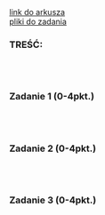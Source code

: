 <div className="box_link"><a className="link" href="">link do arkusza</a>
<br/>
<a className="link" href="" >pliki do zadania</a>
<br/>
</div>

### TREŚĆ:



<br/><br/>

### Zadanie 1   (0-4pkt.)


<br/><br/>

### Zadanie 2   (0-4pkt.)


<br/><br/>

### Zadanie 3   (0-4pkt.)


<br/>
<br/>

### 

```

```